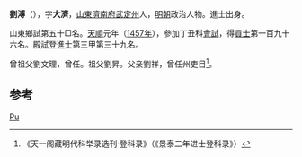 {{Otheruses|刘溥}}
'''劉溥'''（{{bd|1424年||？}}），字'''大濟'''，[[山東|山東]][[濟南府|濟南府]][[武定州|武定州]]人，[[明朝|明朝]]政治人物。進士出身。

山東鄉試第五十□名。[[天顺_(明朝)|天順]]元年（[[1457年|1457年]]），參加丁丑科[[會試|會試]]，得[[貢士|貢士]]第一百九十六名。[[殿試|殿試]]登[[進士|進士]]第三甲第三十九名。

曾祖父劉文理，曾任{{fact|我課馬大□}}。祖父劉昇。父亲劉祥，曾任州吏目<ref>《天一阁藏明代科举录选刊·登科录》（《景泰二年进士登科录》）</ref>。

== 参考 ==
{{reflist}}

{{明朝人物小作品}}
{{天順元年丁丑科殿試金榜}}

{{Authority control}}
{{DEFAULTSORT:Liu刘}}
[[Category:刘姓|Pu]]